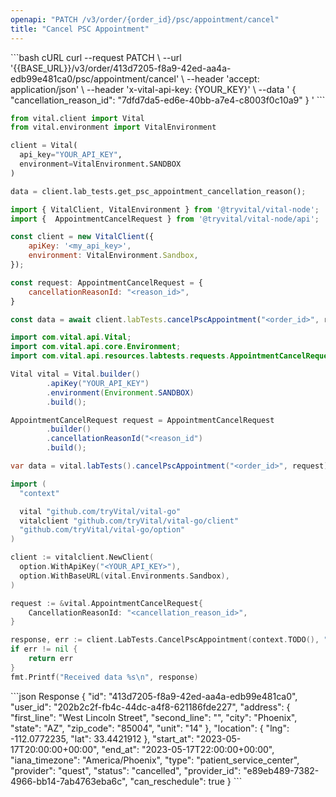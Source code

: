 ```yaml
---
openapi: "PATCH /v3/order/{order_id}/psc/appointment/cancel"
title: "Cancel PSC Appointment"
---
```


<RequestExample>
```bash cURL
curl --request PATCH \
     --url '{{BASE_URL}}/v3/order/413d7205-f8a9-42ed-aa4a-edb99e481ca0/psc/appointment/cancel' \
     --header 'accept: application/json' \
     --header 'x-vital-api-key: {YOUR_KEY}' \
     --data '
{
    "cancellation_reason_id": "7dfd7da5-ed6e-40bb-a7e4-c8003f0c10a9"
}
'
```

```python Python
from vital.client import Vital
from vital.environment import VitalEnvironment

client = Vital(
  api_key="YOUR_API_KEY",
  environment=VitalEnvironment.SANDBOX
)

data = client.lab_tests.get_psc_appointment_cancellation_reason();
```

```javascript Node
import { VitalClient, VitalEnvironment } from '@tryvital/vital-node';
import {  AppointmentCancelRequest } from '@tryvital/vital-node/api';

const client = new VitalClient({
    apiKey: '<my_api_key>',
    environment: VitalEnvironment.Sandbox,
});

const request: AppointmentCancelRequest = {
    cancellationReasonId: "<reason_id>",
}

const data = await client.labTests.cancelPscAppointment("<order_id>", request);
```


```java Java
import com.vital.api.Vital;
import com.vital.api.core.Environment;
import com.vital.api.resources.labtests.requests.AppointmentCancelRequest;

Vital vital = Vital.builder()
        .apiKey("YOUR_API_KEY")
        .environment(Environment.SANDBOX)
        .build();

AppointmentCancelRequest request = AppointmentCancelRequest
        .builder()
        .cancellationReasonId("<reason_id")
        .build();

var data = vital.labTests().cancelPscAppointment("<order_id>", request);
```

```go Go
import (
  "context"

  vital "github.com/tryVital/vital-go"
  vitalclient "github.com/tryVital/vital-go/client"
  "github.com/tryVital/vital-go/option"
)

client := vitalclient.NewClient(
  option.WithApiKey("<YOUR_API_KEY>"),
  option.WithBaseURL(vital.Environments.Sandbox),
)

request := &vital.AppointmentCancelRequest{
    CancellationReasonId: "<cancellation_reason_id>",
}

response, err := client.LabTests.CancelPscAppointment(context.TODO(), "<order_id>", request)
if err != nil {
    return err
}
fmt.Printf("Received data %s\n", response)
```

</RequestExample>

<ResponseExample>
```json Response
{
    "id": "413d7205-f8a9-42ed-aa4a-edb99e481ca0",
    "user_id": "202b2c2f-fb4c-44dc-a4f8-621186fde227",
    "address": {
        "first_line": "West Lincoln Street",
        "second_line": "",
        "city": "Phoenix",
        "state": "AZ",
        "zip_code": "85004",
        "unit": "14"
    },
    "location": {
        "lng": -112.0772235,
        "lat": 33.4421912
    },
    "start_at": "2023-05-17T20:00:00+00:00",
    "end_at": "2023-05-17T22:00:00+00:00",
    "iana_timezone": "America/Phoenix",
    "type": "patient_service_center",
    "provider": "quest",
    "status": "cancelled",
    "provider_id": "e89eb489-7382-4966-bb14-7ab4763eba6c",
    "can_reschedule": true
}
```
</ResponseExample>
